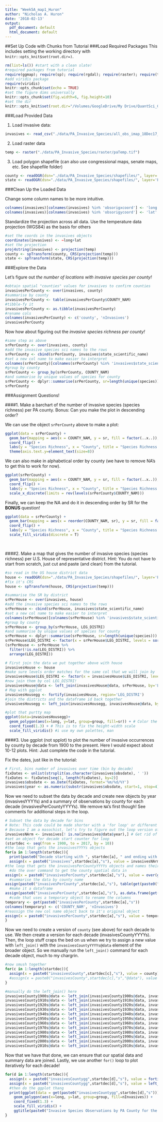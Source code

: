 ```yaml
---
title: "Week5A_map1_Huron"
author: "Nicholas A. Huron"
date: '2018-02-13'
output:
  pdf_document: default
  html_document: default
---
```


##Set Up Code with Chunks from Tutorial
###Load Required Packages
This includes setting the working directory with `knitr::opts_knit$set(root.dir=)`.

```r
rm(list=ls()) #start with a clean slate!
#required packages from tutorial
require(ggmap); require(sp); require(rgdal); require(raster); require(tidyverse); require(RColorBrewer)
#add viridis package
require(viridis)
knitr::opts_chunk$set(echo = TRUE)
#set the figure dims universally
knitr::opts_chunk$set(fig.width=6, fig.height=10) 
#set the dir
knitr::opts_knit$set(root.dir="/Volumes/GoogleDrive/My Drive/QuantSci_GP/")
```

###Load Provided Data

1. Load invasive data:
```r
invasives <- read_csv("./data/PA_Invasive_Species/all_obs_imap_18Dec17_v2_0.csv")
```
2. Load raster data
```r
temp <- raster("./data/PA_Invasive_Species/raster/paTemp.tif")
```
3. Load polygon shapefile (can also use congressional maps, senate maps, etc. See shapefile folder)
```r
county <- readOGR(dsn="./data/PA_Invasive_Species/shapefiles/", layer='PaCounty2017_01')
state <- readOGR(dsn="./data/PA_Invasive_Species/shapefiles/", layer='PaState2017_01')
```

###Clean Up the Loaded Data

Change some column names to be more intuitive.
```r
colnames(invasives)[colnames(invasives) %in% 'obsorigxcoord'] <- 'long'
colnames(invasives)[colnames(invasives) %in% 'obsorigycoord'] <- 'lat'
```

Standardize the projection across all data. Use the temperature data projection (WGS84) as the basis for others
```r
#set the coords in the invasives objects
coordinates(invasives) <- ~long+lat
#set the projection
proj4string(invasives) <- projection(temp)
county <- spTransform(county, CRS(projection(temp)))
state <- spTransform(state, CRS(projection(temp)))
```

###Explore the Data

Let's figure out *the number of locations with invasive species per county!*
```r
#obtain spatial "counties" values for invasives to confirm counties
invasivesPerCounty <- over(invasives, county)
#summarise by county
invasivesPerCounty <- table(invasivesPerCounty$COUNTY_NAM)
#tibble-fy it
invasivesPerCounty <- as.tibble(invasivesPerCounty)
#rename cols
colnames(invasivesPerCounty) <- c('county', 'nInvasives')
invasivesPerCounty
```

Now how about figuring out the *invasive species richness per county!*
```r
#same step as above
srPerCounty <- over(invasives, county)
#add the invasive species sci names to the rows
srPerCounty <- cbind(srPerCounty, invasives$state_scientific_name)
#set a new col name to make easier to interpret
colnames(srPerCounty)[colnames(srPerCounty) %in% 'invasives$state_scientific_name'] <- 'species'
#group by county
srPerCounty <- group_by(srPerCounty, COUNTY_NAM)
#and summarise by unique values of species for county
srPerCounty <- dplyr::summarise(srPerCounty, sr=length(unique(species))) # Count number of unique species per county
srPerCounty
```

###Assignment Questions!

####1. Make a barchart of the number of invasive species (species richness) per PA county. Bonus: Can you make the plot in descending order?

We can use the object `srPerCounty` above to make a plot:

```r
ggplot(data = srPerCounty) +
  geom_bar(mapping = aes(x = COUNTY_NAM, y = sr, fill = factor(..x..)), stat = "identity", show.legend=FALSE) +
  coord_flip() +
  labs(y = "Species Richness", x = "County", title = "Species Richness of Invasive Species in PA by County") +
  theme(axis.text.y=element_text(size=8))
```

We can also make in alphabetical order by county (we have to remove NA's to get this to work for now).
```r
ggplot(srPerCounty) +
  geom_bar(mapping = aes(x = COUNTY_NAM, y = sr, fill = factor(..x..)), stat = "identity", show.legend=FALSE) +
  coord_flip() +
  labs(y = "Species Richness", x = "County", title = "Species Richness of Invasive Species in PA by County") +
  scale_x_discrete(limits = rev(levels(srPerCounty$COUNTY_NAM)))
```

Finally, we can keep the NA and do it in descending order by SR for the **BONUS** question!
```r
ggplot(data = srPerCounty) +
  geom_bar(mapping = aes(x = reorder(COUNTY_NAM, sr), y = sr, fill = factor(..x..)), stat = "identity", show.legend=FALSE) +
  coord_flip() +
  labs(y = "Species Richness", x = "County", title = "Species Richness of Invasive Species in PA by County") +
  scale_fill_viridis(discrete = T)
```

\

####2. Make a map that gives the number of invasive species (species richness) per U.S. House of representative district. Hint: You do not have to start from scratch, just cut and paste (and clean) from the tutorial.

```r
#so read in the US house district data
house <- readOGR(dsn="./data/PA_Invasive_Species/shapefiles/", layer='PaCongressional2017_01')
#fix it's CRS
house <- spTransform(house, CRS(projection(temp)))

#summarise the SR by district
srPerHouse <- over(invasives, house)
#add the invasive species sci names to the rows
srPerHouse <- cbind(srPerHouse, invasives$state_scientific_name)
#set a new col name to make easier to interpret
colnames(srPerHouse)[colnames(srPerHouse) %in% 'invasives$state_scientific_name'] <- 'species'
#group by county
srPerHouse <- group_by(srPerHouse, LEG_DISTRI) 
#and summarise by unique values of species for county
srPerHouse <- dplyr::summarise(srPerHouse, sr=length(unique(species)))
srPerHouse$LEG_DISTRI <- factor(x = srPerHouse$LEG_DISTRI, levels = sort(as.numeric(srPerHouse$LEG_DISTRI)))
(srPerHouse <- srPerHouse %>%
  filter(!is.na(LEG_DISTRI)) %>%
  arrange(LEG_DISTRI))

# First join the data we put together above with house
invasivesHouse <- house
#make sure levels order matches for the same col that we will join by
invasivesHouse$LEG_DISTRI <- factor(x = invasivesHouse$LEG_DISTRI, levels = sort(as.numeric(invasivesHouse$LEG_DISTRI)))
#now join them by col LEG_DISTRI!
invasivesHouse@data <- left_join(invasivesHouse@data, srPerHouse, by='LEG_DISTRI')
# Map with ggplot
invasivesHousegg <- fortify(invasivesHouse, region='LEG_DISTRI') 
#join the districts and the dataframe id back together
invasivesHousegg <- left_join(invasivesHousegg, invasivesHouse@data, by=c("id" = 'LEG_DISTRI'))

#plot that purtty map
ggplot(data=invasivesHousegg)+
  geom_polygon(aes(x=long, y=lat, group=group, fill=sr)) + # Color the counties by nInvasives
  coord_fixed(1.3) + # This is to fix the height-width scale
  scale_fill_viridis() #i use my own palettes, man
```

####3. Use ggplot (not spplot) to plot the number of invasive occurrences by county by decade from 1900 to the present. Here I would expect about 10-12 plots. Hint: Just complete the code in the tutorial.

Fix the dates, just like in the tutorial:
```r
# First, bins number of invasives over time (bin by decade)
fixDates <- unlist(strsplit(as.character(invasives$obsdate), ' '))
fixDates <- fixDates[seq(1, length(fixDates), by=2)]
invasives$obsdate <- as.Date(fixDates, format='%m/%d/%Y')
invasives$year <- as.numeric(substr(invasives$obsdate, start=1, stop=4))
```

Now we need to subset the data by decade and create new objects by year (invasivesYYYYs) and a summary of observations by county for each decade (invasivesPerCountyYYYYs). We remove `NA`'s first though! See comments for additional steps in the loop.
```r
# Subset the data by decade for bins 
# Note: This code could be made shorter with a 'for loop' or different type of function, 
# Because I am a masochist, let's try to figure out the loop version of this
invasivesNArm <- invasives[! is.na(invasives@data$year),] # Get rid of entries without a year
#set an object for decade start counter for loop
(startdec <- seq(from = 1900, to = 2017, by = 10))
#the loop that gets the invasivesYYYYs objects
for(a in 1:length(startdec)){
  print(paste0("Decade starting with ", startdec[a], " and ending with ", (startdec[a]+9)))
  assign(x = paste0("invasives",startdec[a],"s"), value = invasivesNArm[invasivesNArm@data$year >= startdec[a] & invasivesNArm@data$year <= (startdec[a] + 9),])
#the loop that gets the invasivesPerCountyYYYYs objects and names their cols
  #do the over command to get the county spatial data in
assign(x = paste0("invasivesPerCounty",startdec[a],"s"), value = over(get(paste0("invasives",startdec[a],"s")), county))
  #summarise the data by county name
assign(paste0("invasivesPerCounty",startdec[a],"s"), table(get(paste0("invasivesPerCounty",startdec[a],"s"))$COUNTY_NAM))
  #make it a dataframe
assign(paste0("invasivesPerCounty",startdec[a],"s"), as.data.frame(get(paste0("invasivesPerCounty",startdec[a],"s"))))
  #code that uses a temporary object to rename the columns
temporary <- get(paste0("invasivesPerCounty",startdec[a],"s"))
colnames(temporary) <- c('COUNTY_NAM', 'nInvasives')
#reassign the new col name object back to it's original object
assign(x = paste0("invasivesPerCounty",startdec[a],"s"), value = temporary)
}
```

Now we need to create a version of `county` (see above) for each decade to use. We then create a version for each decade (invasivesCountyYYYYs). Then, the loop stuff craps the bed on us when we try to assign a new value with `left_join()` with the `invasivesCountyYYYYs@data` element of the broader object. So we manually run the `left_join()` command for each decade object, much to my chargrin.
```r
#now smush together
for(c in 1:length(startdec)){
  assign(x = paste0("invasivesCounty",startdec[c],"s"), value = county)
  #assign(x = paste0("invasivesCounty",startdec[c],"s","@data"), value = left_join(get(paste0("invasivesCounty",startdec[c],"s"))@data, get(paste0("invasivesPerCounty",startdec[b],"s")), by = 'COUNTY_NAM'))  #this line is the problem child... i cannot get assign to assign a value to just the part of invasivesCountyYYYYs@data
}

#manually do the left_join() here
invasivesCounty1900s@data <- left_join(invasivesCounty1900s@data, invasivesPerCounty1900s, by='COUNTY_NAM')
invasivesCounty1910s@data <- left_join(invasivesCounty1910s@data, invasivesPerCounty1910s, by='COUNTY_NAM')
invasivesCounty1920s@data <- left_join(invasivesCounty1920s@data, invasivesPerCounty1920s, by='COUNTY_NAM')
invasivesCounty1930s@data <- left_join(invasivesCounty1930s@data, invasivesPerCounty1930s, by='COUNTY_NAM')
invasivesCounty1940s@data <- left_join(invasivesCounty1940s@data, invasivesPerCounty1940s, by='COUNTY_NAM')
invasivesCounty1950s@data <- left_join(invasivesCounty1950s@data, invasivesPerCounty1950s, by='COUNTY_NAM')
invasivesCounty1960s@data <- left_join(invasivesCounty1960s@data, invasivesPerCounty1960s, by='COUNTY_NAM')
invasivesCounty1970s@data <- left_join(invasivesCounty1970s@data, invasivesPerCounty1970s, by='COUNTY_NAM')
invasivesCounty1980s@data <- left_join(invasivesCounty1980s@data, invasivesPerCounty1980s, by='COUNTY_NAM')
invasivesCounty1990s@data <- left_join(invasivesCounty1990s@data, invasivesPerCounty1990s, by='COUNTY_NAM')
invasivesCounty2000s@data <- left_join(invasivesCounty2000s@data, invasivesPerCounty2000s, by='COUNTY_NAM')
invasivesCounty2010s@data <- left_join(invasivesCounty2010s@data, invasivesPerCounty2010s, by='COUNTY_NAM')
```

Now that we have that done, we can ensure that our spatial data and summary data are joined. Lastly, we use another `for()` loop to plot iteratively for each decade!
```r
for(d in 1:length(startdec)){
  assign(x = paste0("invasivesCountygg",startdec[d],"s"), value = fortify(get(paste0("invasivesCounty",startdec[d],"s")), region='COUNTY_NAM'))
  assign(x = paste0("invasivesCountygg",startdec[d],"s"), value = left_join(get(paste0("invasivesCountygg",startdec[d],"s")), get(paste0("invasivesCounty",startdec[d],"s"))@data, by=c("id"='COUNTY_NAM')))
  #then do the ggplot thang
  print(ggplot(data = get(paste0("invasivesCountygg",startdec[d],"s"))) +
    geom_polygon(aes(x=long, y=lat, group=group, fill=nInvasives)) +
    coord_fixed(1.3) +
    scale_fill_viridis() +
    ggtitle(paste0("Invasive Species Observations by PA County for the ", startdec[d], "s")))
}

```